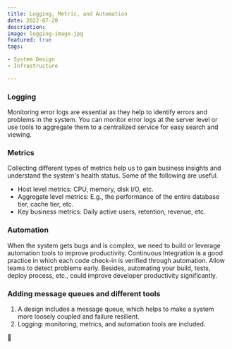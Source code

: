 ```yaml
---
title: Logging, Metric, and Automation
date: 2022-07-20
description:
image: logging-image.jpg
featured: true
tags:

- System Design
- Infrastructure

---
```


### Logging

Monitoring error logs are essential as they help to identify errors and problems in the system. You can monitor error
logs at the server level or use tools to aggregate them to a centralized service for easy search and viewing.

### Metrics

Collecting different types of metrics help us to gain business insights and understand the system's health status. Some
of the following are useful.

- Host level metrics: CPU, memory, disk I/O, etc.
- Aggregate level metrics: E.g., the performance of the entire database tier, cache tier, etc.
- Key business metrics: Daily active users, retention, revenue, etc.

### Automation

When the system gets bugs and is complex, we need to build or leverage automation tools to improve productivity.
Continuous Integration is a good practice in which each code check-in is verified through automation. Allow teams to
detect problems early. Besides, automating your build, tests, deploy process, etc., could improve developer productivity
significantly.

### Adding message queues and different tools

1. A design includes a message queue, which helps to make a system more loosely coupled and failure resilient.
2. Logging: monitoring, metrics, and automation tools are included.

🥥